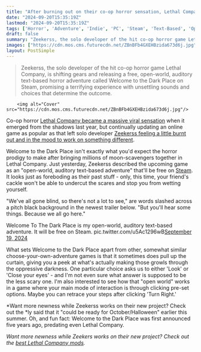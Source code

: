 ```yaml
---
title: "After burning out on their co-op horror sensation, Lethal Company creator teases more about their free 'open-world, auditory text-based adventure'"
date: "2024-09-20T15:35:19Z"
lastmod: "2024-09-20T15:35:19Z"
tags: ['Horror', 'Adventure', 'Indie', 'PC', 'Steam', 'Text-Based', 'Open World', 'Audio', 'Multiplayer', 'Single-Player', 'Free-to-Play']
draft: false
summary: "Zeekerss, the solo developer of the hit co-op horror game Lethal Company, is shifting gears and releasing a free, open-world, auditory text-based horror adventure called Welcome to the Dark Place on Steam, promising a terrifying experience with unsettling sounds and choices that determine the outcome."
images: ["https://cdn.mos.cms.futurecdn.net/ZBnBFb4GXEHBzida673d6j.jpg"]
layout: PostSimple
---
```

> Zeekerss, the solo developer of the hit co-op horror game Lethal Company, is shifting gears and releasing a free, open-world, auditory text-based horror adventure called Welcome to the Dark Place on Steam, promising a terrifying experience with unsettling sounds and choices that determine the outcome.


        <img alt="Cover" src="https://cdn.mos.cms.futurecdn.net/ZBnBFb4GXEHBzida673d6j.jpg"/>
        
Co-op horror [Lethal Company became a massive viral sensation](https://www.gamesradar.com/in-under-6-weeks-co-op-hit-lethal-company-passes-baldurs-gate-3-and-resident-evil-4-to-become-the-highest-rated-steam-release-of-2023/) when it emerged from the shadows last year, but continually updating an online game as popular as that left solo developer [Zeekerss feeling a little burnt out and in the mood to work on something different](https://www.gamesradar.com/games/survival-horror/after-version-62-lethal-company-dev-says-hes-burning-out-on-the-multiplayer-hit-and-may-focus-more-on-his-single-player-horror-adventure-for-a-while/). 

Welcome to the Dark Place isn't exactly what you'd expect the horror prodigy to make after bringing millions of moon-scavengers together in Lethal Company. Just yesterday, Zeekerss described the upcoming game as an "open-world, auditory text-based adventure" that'll be free on [Steam](https://store.steampowered.com/app/1135700/Welcome_To_The_Dark_Place/). It looks just as foreboding as their past stuff - only, this time, your friend's cackle won't be able to undercut the scares and stop you from wetting yourself.

"We've all gone blind, so there's not a lot to see," are words slashed across a pitch black background in the newest trailer below. "But you'll hear some things. Because we all go here."

Welcome To The Dark Place is my open-world, auditory text-based adventure. It will be free on Steam. pic.twitter.com/u5Ac1296wB[September 19, 2024](https://twitter.com/ZeekerssRBLX/status/1836585814354202696)

What sets Welcome to the Dark Place apart from other, somewhat similar choose-your-own-adventure games is that it sometimes does pull up the curtain, giving you a peek at what's actually making those growls through the oppressive darkness. One particular choice asks us to either 'Look' or 'Close your eyes' - and I'm not even sure what answer is supposed to be the less scary one. I'm also interested to see how that "open world" works in a game where your main mode of interaction is through clicking pre-set options. Maybe you can retrace your steps after clicking 'Turn Right.'

*Want more newness while Zeekerss works on their new project? Check out the *ly said that it "could be ready for October/Halloween" earlier this summer. Oh, and fun fact: Welcome to the Dark Place was first announced five years ago, predating even Lethal Company. 

*Want more newness while Zeekers works on their new project? Check out the *[<em>best Lethal Company mods</em>](https://www.gamesradar.com/lethal-company-mods/)*.* 
        